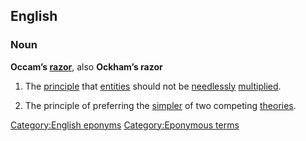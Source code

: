 ==English==

===Noun===
{{wikipedia}}
'''Occam’s [[razor]]''', also '''Ockham’s razor'''

# The [[principle]] that [[entities]] should not be [[needless]]ly [[multiplied]].
# {{science}} The principle of preferring the [[simple]]r of two competing [[theories]].

[[Category:English eponyms]]
[[Category:Eponymous terms]]